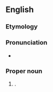 ==English==
{{wikipedia}}

===Etymology===
{{suffix|en|Basuto|land}}

===Pronunciation===
* {{IPA|en|/bəˈsutəʊˌlænd/}}

===Proper noun===
{{en-proper noun}}

# {{senseid|en|Q2340665}}{{lb|en|historical}} {{place|en|former colony|c/United Kingdom|in|cont/Africa|now|c/Lesotho}}.